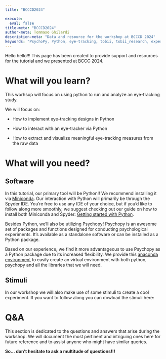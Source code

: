 ```yaml
---
title: "BCCCD2024"

execute:
  eval: false
title-meta: "BCCCD2024"
author-meta: Tommaso Ghilardi
description-meta: "Data and resource for the workshop at BCCCD 2024"
keywords: "PsychoPy, Python, eye-tracking, tobii, tobii_research, experimental psychology, tutorial, experiment, DevStart, developmental science, worshop"
---
```


Hello hello!!! This page has been created to provide support and resources for the tutorial and we presented at BCCC 2024.

# What will you learn?

This worhsop will focus on using python to run and analyze an eye-tracking study.

We will focus on:

-   How to implement eye-tracking designs in Python

-   How to interact with an eye-tracker via Python

-   How to extract and visualize meaningful eye-tracking measures from the raw data

# What will you need?

## Software

In this tutorial, our primary tool will be Python!! We recommend installing it via [Miniconda](https://docs.conda.io/projects/miniconda/en/latest/). Our interaction with Python will primarily be through the Spyder IDE. You're free to use any IDE of your choice, but if you'd like to follow along more smoothly, we suggest checking out our guide on how to install both Miniconda and Spyder: [Getting started with Python](GettingStartedWithPython.qmd).

Besides Python, we'll also be utilizing Psychopy! Psychopy is an awesome set of packages and functions designed for conducting psychological experiments. It's available as a standalone software or can be installed as a Python package.

Based on our experience, we find it more advantageous to use Psychopy as a Python package due to its increased flexibility. We provide this [anaconda environment](resources\psychopy.yml) to easily create an virtual environment with both python, psychopy and all the libraries that we will need.

## Stimuli

In our workshop we will also make use of some stimuli to create a cool experiment. If you want to follow along you can dowload the stimuli here:

# Q&A

This section is dedicated to the questions and answers that arise during the workshop. We will document the most pertinent and intriguing ones here for future reference and to assist anyone who might have similar queries.

**So... don't hesitate to ask a multitude of questions!!!**
